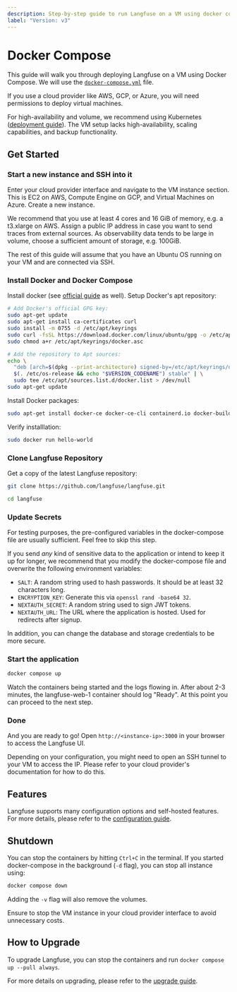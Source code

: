 ```yaml
---
description: Step-by-step guide to run Langfuse on a VM using docker compose.
label: "Version: v3"
---
```


# Docker Compose

This guide will walk you through deploying Langfuse on a VM using Docker Compose.
We will use the [`docker-compose.yml`](https://github.com/langfuse/langfuse/blob/main/docker-compose.yml) file.

If you use a cloud provider like AWS, GCP, or Azure, you will need permissions to deploy virtual machines.

For high-availability and volume, we recommend using Kubernetes ([deployment guide](/self-hosting/kubernetes-helm)).
The VM setup lacks high-availability, scaling capabilities, and backup functionality.

## Get Started

<Steps>

### Start a new instance and SSH into it

Enter your cloud provider interface and navigate to the VM instance section.
This is EC2 on AWS, Compute Engine on GCP, and Virtual Machines on Azure.
Create a new instance.

We recommend that you use at least 4 cores and 16 GiB of memory, e.g. a t3.xlarge on AWS.
Assign a public IP address in case you want to send traces from external sources.
As observability data tends to be large in volume, choose a sufficient amount of storage, e.g. 100GiB.

The rest of this guide will assume that you have an Ubuntu OS running on your VM and are connected via SSH.

### Install Docker and Docker Compose

Install docker (see [official guide](https://docs.docker.com/engine/install/ubuntu/) as well). Setup Docker's apt repository:

```bash
# Add Docker's official GPG key:
sudo apt-get update
sudo apt-get install ca-certificates curl
sudo install -m 0755 -d /etc/apt/keyrings
sudo curl -fsSL https://download.docker.com/linux/ubuntu/gpg -o /etc/apt/keyrings/docker.asc
sudo chmod a+r /etc/apt/keyrings/docker.asc

# Add the repository to Apt sources:
echo \
  "deb [arch=$(dpkg --print-architecture) signed-by=/etc/apt/keyrings/docker.asc] https://download.docker.com/linux/ubuntu \
  $(. /etc/os-release && echo "$VERSION_CODENAME") stable" | \
  sudo tee /etc/apt/sources.list.d/docker.list > /dev/null
sudo apt-get update
```

Install Docker packages:

```bash
sudo apt-get install docker-ce docker-ce-cli containerd.io docker-buildx-plugin docker-compose-plugin
```

Verify installlation:

```bash
sudo docker run hello-world
```

### Clone Langfuse Repository

Get a copy of the latest Langfuse repository:

```bash
git clone https://github.com/langfuse/langfuse.git

cd langfuse
```

### Update Secrets

For testing purposes, the pre-configured variables in the docker-compose file are usually sufficient. Feel free to skip this step.

If you send _any_ kind of sensitive data to the application or intend to keep it up for longer, we recommend that you modify the docker-compose file and overwrite the following environment variables:

- `SALT`: A random string used to hash passwords. It should be at least 32 characters long.
- `ENCRYPTION_KEY`: Generate this via `openssl rand -base64 32`.
- `NEXTAUTH_SECRET`: A random string used to sign JWT tokens.
- `NEXTAUTH_URL`: The URL where the application is hosted. Used for redirects after signup.

In addition, you can change the database and storage credentials to be more secure.

### Start the application

```bash
docker compose up
```

Watch the containers being started and the logs flowing in.
After about 2-3 minutes, the langfuse-web-1 container should log "Ready".
At this point you can proceed to the next step.

### Done

And you are ready to go! Open `http://<instance-ip>:3000` in your browser to access the Langfuse UI.

Depending on your configuration, you might need to open an SSH tunnel to your VM to access the IP. Please refer to your cloud provider's documentation for how to do this.

</Steps>

## Features

Langfuse supports many configuration options and self-hosted features.
For more details, please refer to the [configuration guide](/self-hosting/configuration).


<SelfHostFeatures />

## Shutdown

You can stop the containers by hitting `Ctrl+C` in the terminal.
If you started docker-compose in the background (`-d` flag), you can stop all instance using:

```bash
docker compose down
```

Adding the `-v` flag will also remove the volumes.

Ensure to stop the VM instance in your cloud provider interface to avoid unnecessary costs.

## How to Upgrade

To upgrade Langfuse, you can stop the containers and run `docker compose up --pull always`.

For more details on upgrading, please refer to the [upgrade guide](/self-hosting/upgrade).
